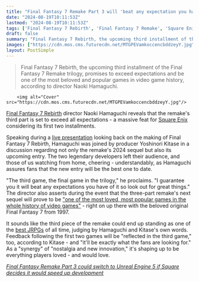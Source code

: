 ```yaml
---
title: "Final Fantasy 7 Remake Part 3 will 'beat any expectation you have,' says Rebirth director"
date: "2024-08-19T10:11:53Z"
lastmod: "2024-08-19T10:11:53Z"
tags: ['Final Fantasy 7 Rebirth', 'Final Fantasy 7 Remake', 'Square Enix', 'RPG', 'JRPG', 'Unreal Engine 5']
draft: false
summary: "Final Fantasy 7 Rebirth, the upcoming third installment of the Final Fantasy 7 Remake trilogy, promises to exceed expectations and be one of the most beloved and popular games in video game history, according to director Naoki Hamaguchi."
images: ["https://cdn.mos.cms.futurecdn.net/MTGPEVamkoccencbddzeyY.jpg"]
layout: PostSimple
---
```

> Final Fantasy 7 Rebirth, the upcoming third installment of the Final Fantasy 7 Remake trilogy, promises to exceed expectations and be one of the most beloved and popular games in video game history, according to director Naoki Hamaguchi.


        <img alt="Cover" src="https://cdn.mos.cms.futurecdn.net/MTGPEVamkoccencbddzeyY.jpg"/>
        
[<u>Final Fantasy 7 Rebirth</u>](https://www.gamesradar.com/final-fantasy-7-rebirth-guide/) director Naoki Hamaguchi reveals that the remake's third part is set to exceed all expectations - a massive feat for [<u>Square Enix</u>](https://www.gamesradar.com/tag/square_enix/) considering its first two installments.

Speaking during a [<u>live presentation</u>](https://www.youtube.com/live/4yUCjiRkTZ4?t=2366s) looking back on the making of Final Fantasy 7 Rebirth, Hamaguchi was joined by producer Yoshinori Kitase in a discussion regarding not only the remake's 2024 sequel but also its upcoming entry. The two legendary developers left their audience, and those of us watching from home, cheering - understandably, as Hamaguchi assures fans that the new entry will be the best one to date.

"The third game, the final game in the trilogy," he proclaims. "I guarantee you it will beat any expectations you have of it so look out for great things." The director also asserts during the event that the three-part remake's next sequel will prove to be [<u>"one of the most loved, most popular games in the whole history of video games"</u>](https://www.gamesradar.com/games/final-fantasy/final-fantasy-7-remake-part-3-director-says-the-jrpg-sequel-will-be-one-of-the-most-loved-most-popular-games-in-the-whole-history-of-video-games/) - right on up there with the beloved original Final Fantasy 7 from 1997.

It sounds like the third piece of the remake could end up standing as one of the [<u>best JRPGs</u>](https://www.gamesradar.com/best-jrpgs/) of all time, judging by Hamaguchi and Kitase's own words. Feedback following the first two games will be "reflected in the third game," too, according to Kitase - and "it'll be exactly what the fans are looking for." As a "synergy" of "nostalgia and new innovation," it's shaping up to be everything players loved - and would love.

[<u><em>Final Fantasy Remake Part 3 could switch to Unreal Engine 5 if Square decides it would speed up development</em></u>](https://www.gamesradar.com/games/final-fantasy/final-fantasy-remake-part-3-could-switch-to-unreal-engine-5-if-square-decides-it-would-speed-up-development/) 
        